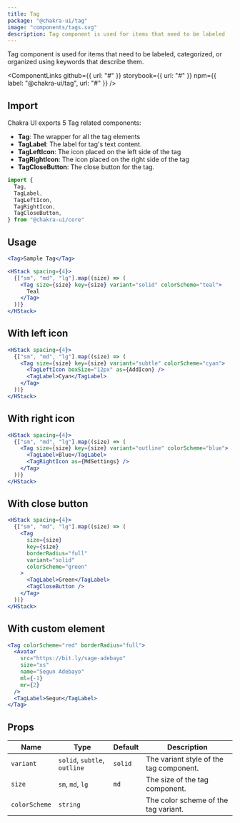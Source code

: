 ```yaml
---
title: Tag
package: "@chakra-ui/tag"
image: "components/tags.svg"
description: Tag component is used for items that need to be labeled
---
```


Tag component is used for items that need to be labeled, categorized, or
organized using keywords that describe them.

<ComponentLinks
  github={{ url: "#" }}
  storybook={{ url: "#" }}
  npm={{ label: "@chakra-ui/tag", url: "#" }}
/>

<carbon-ad></carbon-ad>

## Import

Chakra UI exports 5 Tag related components:

- **Tag**: The wrapper for all the tag elements
- **TagLabel**: The label for tag's text content.
- **TagLeftIcon**: The icon placed on the left side of the tag
- **TagRightIcon**: The icon placed on the right side of the tag
- **TagCloseButton**: The close button for the tag.

```js
import {
  Tag,
  TagLabel,
  TagLeftIcon,
  TagRightIcon,
  TagCloseButton,
} from "@chakra-ui/core"
```

## Usage

```jsx
<Tag>Sample Tag</Tag>
```

```jsx
<HStack spacing={4}>
  {["sm", "md", "lg"].map((size) => (
    <Tag size={size} key={size} variant="solid" colorScheme="teal">
      Teal
    </Tag>
  ))}
</HStack>
```

## With left icon

```jsx
<HStack spacing={4}>
  {["sm", "md", "lg"].map((size) => (
    <Tag size={size} key={size} variant="subtle" colorScheme="cyan">
      <TagLeftIcon boxSize="12px" as={AddIcon} />
      <TagLabel>Cyan</TagLabel>
    </Tag>
  ))}
</HStack>
```

## With right icon

```jsx
<HStack spacing={4}>
  {["sm", "md", "lg"].map((size) => (
    <Tag size={size} key={size} variant="outline" colorScheme="blue">
      <TagLabel>Blue</TagLabel>
      <TagRightIcon as={MdSettings} />
    </Tag>
  ))}
</HStack>
```

## With close button

```jsx
<HStack spacing={4}>
  {["sm", "md", "lg"].map((size) => (
    <Tag
      size={size}
      key={size}
      borderRadius="full"
      variant="solid"
      colorScheme="green"
    >
      <TagLabel>Green</TagLabel>
      <TagCloseButton />
    </Tag>
  ))}
</HStack>
```

## With custom element

```jsx
<Tag colorScheme="red" borderRadius="full">
  <Avatar
    src="https://bit.ly/sage-adebayo"
    size="xs"
    name="Segun Adebayo"
    ml={-1}
    mr={2}
  />
  <TagLabel>Segun</TagLabel>
</Tag>
```

## Props

| Name          | Type                         | Default | Description                             |
| ------------- | ---------------------------- | ------- | --------------------------------------- |
| `variant`     | `solid`, `subtle`, `outline` | `solid` | The variant style of the tag component. |
| `size`        | `sm`, `md`, `lg`             | `md`    | The size of the tag component.          |
| `colorScheme` | `string`                     |         | The color scheme of the tag variant.    |
